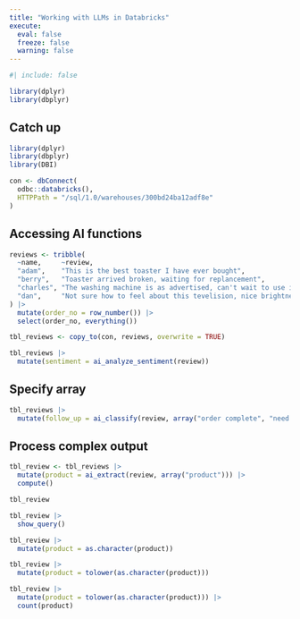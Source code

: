 ```yaml
---
title: "Working with LLMs in Databricks"
execute: 
  eval: false
  freeze: false
  warning: false
---
```


```r
#| include: false

library(dplyr)
library(dbplyr)
```

## Catch up {.unnumbered}

```r
library(dplyr)
library(dbplyr)
library(DBI)

con <- dbConnect(
  odbc::databricks(),
  HTTPPath = "/sql/1.0/warehouses/300bd24ba12adf8e"
)

```

## Accessing AI functions

```r
reviews <- tribble(
  ~name,     ~review, 
  "adam",    "This is the best toaster I have ever bought",
  "berry",   "Toaster arrived broken, waiting for replancement",
  "charles", "The washing machine is as advertised, can't wait to use it",
  "dan",     "Not sure how to feel about this tevelision, nice brightness but bad definition"
) |> 
  mutate(order_no = row_number()) |> 
  select(order_no, everything())
```

```r
tbl_reviews <- copy_to(con, reviews, overwrite = TRUE)
```

```r
tbl_reviews |> 
  mutate(sentiment = ai_analyze_sentiment(review))
```

## Specify array

```r
tbl_reviews |> 
  mutate(follow_up = ai_classify(review, array("order complete", "need follow up"))) 
```

## Process complex output

```r
tbl_review <- tbl_reviews |> 
  mutate(product = ai_extract(review, array("product"))) |> 
  compute()
```

```r
tbl_review 
```

```r
tbl_review |> 
  show_query()
```

```r
tbl_review |> 
  mutate(product = as.character(product))
```

```r
tbl_review |> 
  mutate(product = tolower(as.character(product)))
```

```r
tbl_review |> 
  mutate(product = tolower(as.character(product))) |> 
  count(product)
```

